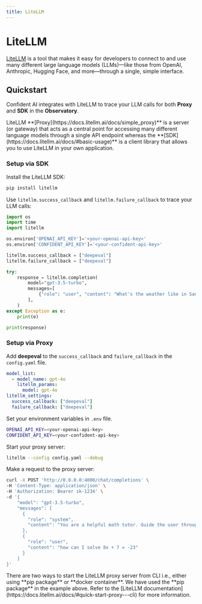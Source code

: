 ```yaml
---
title: LiteLLM
---
```



# LiteLLM
[LiteLLM](https://www.litellm.ai/) is a tool that makes it easy for developers to connect to and use many different large language models (LLMs)—like those from OpenAI, Anthropic, Hugging Face, and more—through a single, simple interface. 

## Quickstart

Confident AI integrates with LiteLLM to trace your LLM calls for both **Proxy** and **SDK** in the **Observatory**.

<Callout type="info">
LiteLLM **[Proxy](https://docs.litellm.ai/docs/simple_proxy)** is a server (or gateway) that acts as a central point for accessing many different language models through a single API endpoint whereas the **[SDK](https://docs.litellm.ai/docs/#basic-usage)** is a client library that allows you to use LiteLLM in your own application.
</Callout>


### Setup via SDK

Install the LiteLLM SDK:

```bash
pip install litellm
```

Use `litellm.success_callback` and `litellm.failure_callback` to trace your LLM calls:

```python showLineNumbers {8-9}
import os
import time
import litellm

os.environ['OPENAI_API_KEY']='<your-openai-api-key>'
os.environ['CONFIDENT_API_KEY']='<your-confident-api-key>'

litellm.success_callback = ["deepeval"]
litellm.failure_callback = ["deepeval"]

try:
    response = litellm.completion(
        model="gpt-3.5-turbo",
        messages=[
            {"role": "user", "content": "What's the weather like in San Francisco?"}
        ],
    )
except Exception as e:
    print(e)

print(response)
```

### Setup via Proxy

Add **deepeval** to the `success_callback` and `failure_callback` in the `config.yaml` file.

```yaml showLineNumbers {6-7}
model_list:
  - model_name: gpt-4o
    litellm_params:
      model: gpt-4o
litellm_settings:
  success_callback: ["deepeval"]
  failure_callback: ["deepeval"]
```

Set your environment variables in `.env` file.

```bash
OPENAI_API_KEY=<your-openai-api-key>
CONFIDENT_API_KEY=<your-confident-api-key>
```

Start your proxy server:

```bash
litellm --config config.yaml --debug
```

Make a request to the proxy server:

```bash
curl -X POST 'http://0.0.0.0:4000/chat/completions' \
-H 'Content-Type: application/json' \
-H 'Authorization: Bearer sk-1234' \
-d '{
    "model": "gpt-3.5-turbo",
    "messages": [
      {
        "role": "system",
        "content": "You are a helpful math tutor. Guide the user through the solution step by step."
      },
      {
        "role": "user",
        "content": "how can I solve 8x + 7 = -23"
      }
    ]
}'
```

<Callout>
There are two ways to start the LiteLLM proxy server from CLI i.e., either using **pip package** or **docker container**. We have used the **pip package** in the example above. Refer to the [LiteLLM documentation](https://docs.litellm.ai/docs/#quick-start-proxy---cli) for more information.
</Callout>